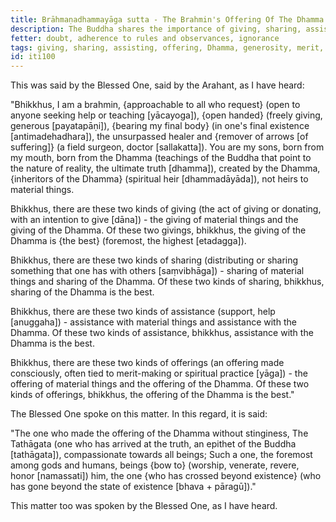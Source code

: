```yaml
---
title: Brāhmaṇadhammayāga sutta - The Brahmin's Offering Of The Dhamma
description: The Buddha shares the importance of giving, sharing, assisting and making an offering of the Dhamma.
fetter: doubt, adherence to rules and observances, ignorance
tags: giving, sharing, assisting, offering, Dhamma, generosity, merit, spiritual practice, iti, iti100-112
id: iti100
---
```


This was said by the Blessed One, said by the Arahant, as I have heard:

"Bhikkhus, I am a brahmin, \{approachable to all who request} (open to anyone seeking help or teaching [yācayoga]), \{open handed} (freely giving, generous [payatapāṇi]), \{bearing my final body} (in one's final existence [antimadehadhara]), the unsurpassed healer and \{remover of arrows [of suffering]} (a field surgeon, doctor [sallakatta]). You are my sons, born from my mouth, born from the Dhamma (teachings of the Buddha that point to the nature of reality, the ultimate truth [dhamma]), created by the Dhamma, \{inheritors of the Dhamma} (spiritual heir [dhammadāyāda]), not heirs to material things.

Bhikkhus, there are these two kinds of giving (the act of giving or donating, with an intention to give [dāna]) - the giving of material things and the giving of the Dhamma. Of these two givings, bhikkhus, the giving of the Dhamma is \{the best} (foremost, the highest [etadagga]).

Bhikkhus, there are these two kinds of sharing (distributing or sharing something that one has with others [saṃvibhāga]) - sharing of material things and sharing of the Dhamma. Of these two kinds of sharing, bhikkhus, sharing of the Dhamma is the best.

Bhikkhus, there are these two kinds of assistance (support, help [anuggaha]) - assistance with material things and assistance with the Dhamma. Of these two kinds of assistance, bhikkhus, assistance with the Dhamma is the best.

Bhikkhus, there are these two kinds of offerings (an offering made consciously, often tied to merit-making or spiritual practice [yāga]) - the offering of material things and the offering of the Dhamma. Of these two kinds of offerings, bhikkhus, the offering of the Dhamma is the best."

The Blessed One spoke on this matter. In this regard, it is said:

"The one who made the offering of the Dhamma without stinginess,
The Tathāgata (one who has arrived at the truth, an epithet of the Buddha [tathāgata]), compassionate towards all beings;
Such a one, the foremost among gods and humans,
beings \{bow to} (worship, venerate, revere, honor [namassati]) him, the one \{who has crossed beyond existence} (who has gone beyond the state of existence [bhava + pāragū])."

This matter too was spoken by the Blessed One, as I have heard.